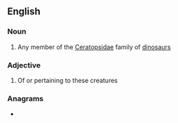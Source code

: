 ==English==

===Noun===
{{en-noun}}

# Any member of the [[Ceratopsidae]] family of [[dinosaur]]s

===Adjective===
{{en-adj|-}}

# Of or pertaining to these creatures

===Anagrams===
* {{anagrams|en|a=acdeioprst|ceratopids}}